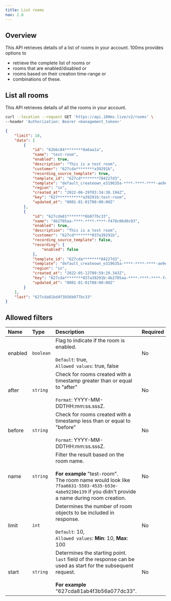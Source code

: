 ```yaml
---
title: List rooms
nav: 2.6
---
```


## Overview

This API retrieves details of a list of rooms in your account. 100ms provides options to

-   retrieve the complete list of rooms or
-   rooms that are enabled/disabled or
-   rooms based on their creation time-range or
-   combinations of these.

## List all rooms

This API retrieves details of all the rooms in your account.

<GetRequest title="https://api.100ms.live/v2/rooms" />

<Request id="req-0">

```bash
curl --location --request GET 'https://api.100ms.live/v2/rooms' \
--header 'Authorization: Bearer <management_token>'
```

</Request>

<ResponseBox id="res-0" status="200 OK">

```json
{
    "limit": 10,
    "data": [
        {
            "id": "62bbc84********0a6aa1a",
            "name": "test-room",
            "enabled": true,
            "description": "This is a test room",
            "customer": "627cda********a39291b",
            "recording_source_template": true,
            "template_id": "627cd********784227d3",
            "template": "default_createown_e319635a-****-****-****-ae9e95891e31",
            "region": "in",
            "created_at": "2022-06-29T03:34:30.194Z",
            "key": "627***********a39291b:test-room",
            "updated_at": "0001-01-01T00:00:00Z"
        },
        {
            "id": "627cda81********6b077bc33",
            "name": "4b2705aa-****-****-****-f470c06d0c03",
            "enabled": true,
            "description": "This is a test room",
            "customer": "627cd********037a39291b",
            "recording_source_template": false,
            "recording": {
                "enabled": false
            },
            "template_id": "627cda********84227d3",
            "template": "default_createown_e319635a-****-****-****-ae9e95891e31",
            "region": "in",
            "created_at": "2022-05-12T09:59:29.343Z",
            "key": "627cda********037a39291b:4b2705aa-****-****-****-f470c06d0c03",
            "updated_at": "0001-01-01T00:00:00Z"
        }
    ],
    "last": "627cda81bd4f3b56b077bc33"
}
```

</ResponseBox>

## Allowed filters

| Name          | Type      | Description                                                                                                                                                                                                    | Required |
| :------------ | :-------- | :------------------------------------------------------------------------------------------------------------------------------------------------------------------------------------------------------------- | :------- |
| enabled <br/> | `boolean` | Flag to indicate if the room is enabled. <br/><br/>`Default`: true, <br/>`Allowed values`: true, false                                                                                                         | No       |
| after <br/>   | `string`  | Check for rooms created with a timestamp greater than or equal to "after" <br/><br/>`Format`: YYYY-MM-DDTHH:mm:ss.sssZ.                                                                                        | No       |
| before <br/>  | `string`  | Check for rooms created with a timestamp less than or equal to "before" <br/><br/>`Format`: YYYY-MM-DDTHH:mm:ss.sssZ.                                                                                           | No       |
| name <br/>    | `string`  | Filter the result based on the room name. <br/><br/>**For example** "test-room". <br/> The room name would look like `7faa6631-5503-4535-b53e-4abe9230e139` if you didn't provide a name during room creation. | No       |
| limit <br/>   | `int`     | Determines the number of room objects to be included in response. <br/><br/>`Default`: 10, <br/>`Allowed values`: **Min**: 10, **Max**: 100                                                                    | No       |
| start <br/>   | `string`  | Determines the starting point. <br/>`last` field of the response can be used as start for the subsequent request. <br/><br/>**For example** "627cda81ab4f3b56a077dc33".                                        | No       |
